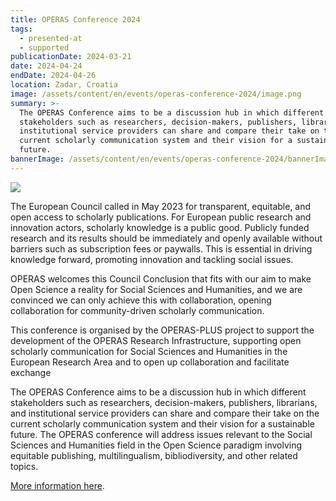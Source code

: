 ```yaml
---
title: OPERAS Conference 2024
tags:
  - presented-at
  - supported
publicationDate: 2024-03-21
date: 2024-04-24
endDate: 2024-04-26
location: Zadar, Croatia
image: /assets/content/en/events/operas-conference-2024/image.png
summary: >-
  The OPERAS Conference aims to be a discussion hub in which different
  stakeholders such as researchers, decision-makers, publishers, librarians, and
  institutional service providers can share and compare their take on the
  current scholarly communication system and their vision for a sustainable
  future.
bannerImage: /assets/content/en/events/operas-conference-2024/bannerImage.png
---
```

![](/assets/content/en/events/operas-conference-2024/image.png)

The European Council called in May 2023 for transparent, equitable, and open access to scholarly publications. For European public research and innovation actors, scholarly knowledge is a public good. Publicly funded research and its results should be immediately and openly available without barriers such as subscription fees or paywalls. This is essential in driving knowledge forward, promoting innovation and tackling social issues.

OPERAS welcomes this Council Conclusion that fits with our aim to make Open Science a reality for Social Sciences and Humanities, and we are convinced we can only achieve this with collaboration, opening collaboration for community-driven scholarly communication.

This conference is organised by the OPERAS-PLUS project to support the development of the OPERAS Research Infrastructure, supporting open scholarly communication for Social Sciences and Humanities in the European Research Area and to open up collaboration and facilitate exchange

The OPERAS Conference aims to be a discussion hub in which different stakeholders such as researchers, decision-makers, publishers, librarians, and institutional service providers can share and compare their take on the current scholarly communication system and their vision for a sustainable future. The OPERAS conference will address issues relevant to the Social Sciences and Humanities field in the Open Science paradigm involving equitable publishing, multilingualism, bibliodiversity, and other related topics.

[More information here](https://operas-eu.org/news-and-events/calendar-2/operas-conference-2024/).
